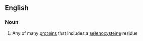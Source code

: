 ==English==

===Noun===
{{wikipedia}}
{{en-noun}}

# {{context|protein}} Any of many [[protein]]s that includes a [[selenocysteine]] residue